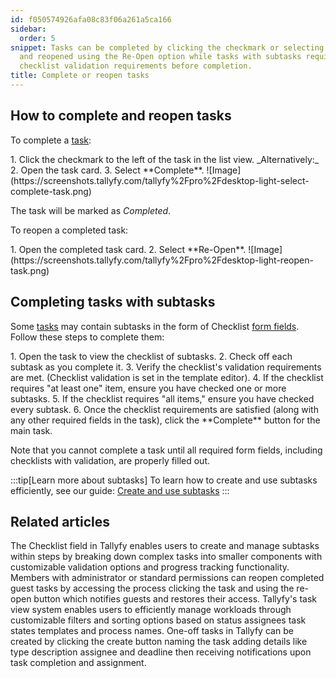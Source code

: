 ```yaml
---
id: f050574926afa08c83f06a261a5ca166
sidebar:
  order: 5
snippet: Tasks can be completed by clicking the checkmark or selecting Complete button
  and reopened using the Re-Open option while tasks with subtasks require fulfilling
  checklist validation requirements before completion.
title: Complete or reopen tasks
---
```



## How to complete and reopen tasks

To complete a [task](/products/pro/tracking-and-tasks/tasks/):

<Steps>
1. Click the checkmark to the left of the task in the list view.
   _Alternatively:_
2. Open the task card.
3. Select **Complete**.
   ![Image](https://screenshots.tallyfy.com/tallyfy%2Fpro%2Fdesktop-light-select-complete-task.png)
</Steps>

The task will be marked as _Completed_.

To reopen a completed task:

<Steps>
1. Open the completed task card.
2. Select **Re-Open**.
   ![Image](https://screenshots.tallyfy.com/tallyfy%2Fpro%2Fdesktop-light-reopen-task.png)
</Steps>

## Completing tasks with subtasks

Some [tasks](/products/pro/tracking-and-tasks/tasks/) may contain subtasks in the form of Checklist [form fields](/products/pro/tracking-and-tasks/tasks/what-are-form-fields-in-tallyfy/). Follow these steps to complete them:

<Steps>
1. Open the task to view the checklist of subtasks.
2. Check off each subtask as you complete it.
3. Verify the checklist's validation requirements are met. (Checklist validation is set in the template editor).
4. If the checklist requires "at least one" item, ensure you have checked one or more subtasks.
5. If the checklist requires "all items," ensure you have checked every subtask.
6. Once the checklist requirements are satisfied (along with any other required fields in the task), click the **Complete** button for the main task.
</Steps>

Note that you cannot complete a task until all required form fields, including checklists with validation, are properly filled out.

:::tip[Learn more about subtasks]
To learn how to create and use subtasks efficiently, see our guide: [Create and use subtasks](/products/pro/tracking-and-tasks/tasks/how-to-create-and-use-subtasks/)
:::


## Related articles
<CardGrid>
<LinkTitleCard header="<b>Tasks > Create and use subtasks</b>" href="/products/pro/tracking-and-tasks/tasks/how-to-create-and-use-subtasks/" > The Checklist field in Tallyfy enables users to create and manage subtasks within steps by breaking down complex tasks into smaller components with customizable validation options and progress tracking functionality. </LinkTitleCard>
<LinkTitleCard header="<b>Guests > Re-open tasks as a guest</b>" href="/products/pro/documenting/guests/how-can-i-re-open-a-completed-guest-task/" > Members with administrator or standard permissions can reopen completed guest tasks by accessing the process clicking the task and using the re-open button which notifies guests and restores their access. </LinkTitleCard>
<LinkTitleCard header="<b>Tasks View > Customize the task view</b>" href="/products/pro/tracking-and-tasks/tasks-view/how-can-i-customize-task-views-in-tallyfy/" > Tallyfy's task view system enables users to efficiently manage workloads through customizable filters and sorting options based on status assignees task states templates and process names. </LinkTitleCard>
<LinkTitleCard header="<b>Tasks > Create a one-off task</b>" href="/products/pro/tracking-and-tasks/tasks/how-to-create-a-one-off-task-in-tallyfy/" > One-off tasks in Tallyfy can be created by clicking the create button naming the task adding details like type description assignee and deadline then receiving notifications upon task completion and assignment. </LinkTitleCard>
</CardGrid>